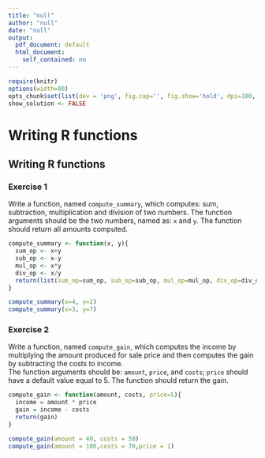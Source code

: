 ```yaml
---
title: "null"
author: "null"
date: "null"
output:
  pdf_document: default
  html_document:
    self_contained: no
---
```


```r
require(knitr) 
options(width=80)
opts_chunk$set(list(dev = 'png', fig.cap='', fig.show='hold', dpi=100, fig.width=3, fig.height=2.5, fig.pos='H!'))#, fig.path="figures/lm-"))
show_solution <- FALSE
```
 
# Writing R functions
## Writing R functions
### Exercise 1

Write a function, named `compute_summary`, which computes: sum, subtraction, multiplication and division of two numbers. The function arguments should be the two numbers, named as: `x` and `y`. The function should return all amounts computed. 

```r
compute_summary <- function(x, y){
  sum_op <- x+y
  sub_op <- x-y
  mul_op <- x*y
  div_op <- x/y
  return(list(sum_op=sum_op, sub_op=sub_op, mul_op=mul_op, div_op=div_op))
}

compute_summary(x=4, y=2)
compute_summary(x=3, y=7)
```

### Exercise 2

Write a function, named `compute_gain`, which computes the income by multiplying the amount produced for sale price and then computes the gain by subtracting the costs to income.  
The function arguments should be: `amount`, `price`, and `costs`; `price` should have a default value equal to 5. The function should return the gain.

```r
compute_gain <- function(amount, costs, price=5){
  income = amount * price
  gain = income - costs
  return(gain)  
}

compute_gain(amount = 40, costs = 50)
compute_gain(amount = 100,costs = 70,price = 1)

```

